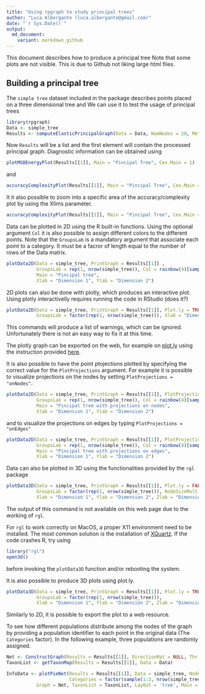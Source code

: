 ```yaml
---
title: "Using rpgraph to study principal trees"
author: "Luca Albergante (luca.albergante@gmail.com)"
date: "`r Sys.Date()`"
output:
  md_document:
    variant: markdown_github
---
```


This document describes how to produce a principal tree Note that some plots are not visible. This is due to Github not liking large html files.

## Building a principal tree

The `simple tree` dataset included in the package describes points placed on a three dimensional tree and We can use it to test the usage of principal trees

```r
library(rpgraph)
Data <- simple_tree
Results <- computeElasticPrincipalGraph(Data = Data, NumNodes = 20, Method = 'DefaultPrincipalTreeConfiguration')
```

Now `Results` will be a list and the first element will contain the processed principal graph. Diagnostic information can be obtained using

```r
plotMSDEnergyPlot(Results[[1]], Main = "Pincipal Tree", Cex.Main = 1)
```

and

```r
accuracyComplexityPlot(Results[[1]], Main = "Pincipal Tree", Cex.Main = 1, Mode = 5)
```

It it also possible to zoom into a specific area of the accuracy/complexity plot by using the Xlims parameter.

```r
accuracyComplexityPlot(Results[[1]], Main = "Pincipal Tree", Cex.Main = 1, Xlims = c(.95, .99))
```

Data can be plotted in 2D using the R built-in functions. Using the optional argument `Col` it is also possible to assign different colors to the different points. Note that the `GroupsLab` is a mandatory argument that associate each point to a category. It must be a facror of length equal to the number of rows of the Data matrix.

```r
plotData2D(Data = simple_tree, PrintGraph = Results[[1]] ,
           GroupsLab = rep(1, nrow(simple_tree)), Col = rainbow(4)[sample(1:4, nrow(simple_tree), TRUE)],
           Main = "Pincipal tree",
           Xlab = "Dimension 1", Ylab = "Dimension 2")
```

2D plots can also be done with plotly, which produces an interactive plot. Using plotly interactivelly requires running the code in RStudio (does it?)

```r
plotData2D(Data = simple_tree, PrintGraph = Results[[1]], Plot.ly = TRUE,
           GroupsLab = factor(rep(1, nrow(simple_tree))), Xlab = "Dimension 1", Ylab = "Dimension 2")
```

This commands will produce a list of warnings, which can be ignored. Unfortunately there is not an easy way to fix it at this time.

The plotly graph can be exported on the web, for example on [plot.ly](http://plot.ly) using the instruction provided [here](http://plot.ly/r/getting-started/).

It is also possible to have the point ptojections plotted by specifying the correct value for the `PlotProjections` argument. For example it is possible to visualize projections on the nodes by setting `PlotProjections = "onNodes"`.


```r
plotData2D(Data = simple_tree, PrintGraph = Results[[1]], PlotProjections = "onNodes",
           GroupsLab = rep(1, nrow(simple_tree)), Col = rainbow(4)[sample(1:4, nrow(simple_tree), TRUE)],
           Main = "Pincipal tree with projections on nodes",
           Xlab = "Dimension 1", Ylab = "Dimension 2")
```

and to visualize the projections on edges by typing `PlotProjections = "onEdges"`

```r
plotData2D(Data = simple_tree, PrintGraph = Results[[1]], PlotProjections = "onEdges",
           GroupsLab = rep(1, nrow(simple_tree)), Col = rainbow(4)[sample(1:4, nrow(simple_tree), TRUE)],
           Main = "Pincipal tree with projections on edges",
           Xlab = "Dimension 1", Ylab = "Dimension 2")
```


Data can also be plotted in 3D using the functionalities provided by the `rgl` package

```r
plotData3D(Data = simple_tree, PrintGraph = Results[[1]], Plot.ly = FALSE,
           GroupsLab = factor(rep(1, nrow(simple_tree))), NodeSizeMult = 0.05,
           Xlab = "Dimension 1", Ylab = "Dimension 2", Zlab = "Dimension 3")
```

The output of this command is not available on this web page due to the working of `rgl`.

For `rgl` to work correctly on MacOS, a proper X11 environment need to be installed. The most common solution is the installation of [XQuartz](http://www.xquartz.org/). If the code crashes R, try using

```r
library("rgl")
open3d()
```

before invoking the `plotData3D` function and/or rebooting the system.

It is also possible to produce 3D plots using plot.ly.

```r
plotData3D(Data = simple_tree, PrintGraph = Results[[1]], Plot.ly = TRUE,
           GroupsLab = factor(rep(1, nrow(simple_tree))),
           Xlab = "Dimension 1", Ylab = "Dimension 2", Zlab = "Dimension 3")
```

Similarly to 2D, it is possible to export the plot to a web resource.

To see how different populations distribute among the nodes of the graph by providing a population identifier to each point in the original data (The `Categories` factor). In the following example, three populations are randomly assigned.

```r
Net <- ConstructGraph(Results = Results[[1]], DirectionMat = NULL, Thr = 0.05)
TaxonList <- getTaxonMap(Results = Results[[1]], Data = Data)

InfoData <- plotPieNet(Results = Results[[1]], Data = simple_tree, NodeSizeMult = 3,
                       Categories = factor(sample(1:3, nrow(simple_tree), replace = TRUE)),
           Graph = Net, TaxonList = TaxonList, LayOut = 'tree', Main = "Pincipal tree")
```








